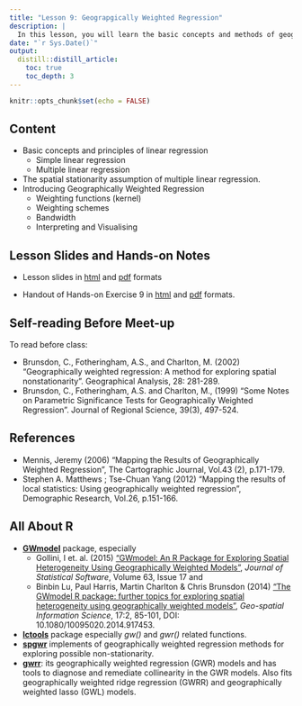 ```yaml
---
title: "Lesson 9: Geograpgically Weighted Regression"
description: |
  In this lesson, you will learn the basic concepts and methods of geographically weighted regression.
date: "`r Sys.Date()`"
output:
  distill::distill_article:
    toc: true
    toc_depth: 3
---
```


```r
knitr::opts_chunk$set(echo = FALSE)
```

## Content
- Basic concepts and principles of linear regression
    - Simple linear regression
    - Multiple linear regression
- The spatial stationarity assumption of multiple linear regression.
- Introducing Geographically Weighted Regression
    - Weighting functions (kernel)
    - Weighting schemes
    - Bandwidth
    - Interpreting and Visualising 

## Lesson Slides and Hands-on Notes 

- Lesson slides in [html](../lesson/lesson09/lesson09-gwr.html) and [pdf](../lesson/lesson09/lesson09-gwr.pdf) formats

- Handout of Hands-on Exercise 9 in [html](../Hands-on_Ex/Hands-on_Ex09/Hands-on_Ex09-gwr.html) and [pdf](../Hands-on_Ex/Hands-on_Ex09/Hands-on_Ex09-gwr.pdf) formats.


## Self-reading Before Meet-up

To read before class:

- Brunsdon, C., Fotheringham, A.S., and Charlton, M. (2002) “Geographically weighted regression: A method for exploring spatial nonstationarity”. Geographical Analysis, 28: 281-289.
- Brunsdon, C., Fotheringham, A.S. and  Charlton, M., (1999) “Some Notes on Parametric Significance Tests for Geographically Weighted Regression”. Journal of Regional Science, 39(3), 497-524.

## References
- Mennis, Jeremy (2006) "Mapping the Results of Geographically Weighted Regression", The Cartographic Journal, Vol.43 (2), p.171-179.
- Stephen A. Matthews ; Tse-Chuan Yang (2012) "Mapping the results of local statistics: Using geographically weighted regression", Demographic Research, Vol.26, p.151-166.

## All About R
- [**GWmodel**](https://cran.r-project.org/web/packages/GWmodel/) package, especially 
    - Gollini, I et. al. (2015) [“GWmodel: An R Package for Exploring Spatial Heterogeneity Using Geographically Weighted Models”](https://www.jstatsoft.org/article/view/v063i17), *Journal of Statistical Software*, Volume 63, Issue 17 and 
    - Binbin Lu, Paul Harris, Martin Charlton & Chris Brunsdon (2014) [“The GWmodel R package: further topics for exploring spatial heterogeneity using geographically weighted models”](https://www.tandfonline.com/doi/full/10.1080/10095020.2014.917453), *Geo-spatial Information Science*, 17:2, 85-101, DOI: 10.1080/10095020.2014.917453.
- [**lctools**](https://cran.r-project.org/web/packages/lctools/index.html) package especially *gw()* and *gwr()* related functions.
- [**spgwr**](https://cran.r-project.org/web/packages/spgwr/index.html) implements of geographically weighted regression methods for exploring possible non-stationarity.
- [**gwrr**](https://cran.r-project.org/web/packages/gwrr/index.html): its geographically weighted regression (GWR) models and has tools to diagnose and remediate collinearity in the GWR models. Also fits geographically weighted ridge regression (GWRR) and geographically weighted lasso (GWL) models.  





